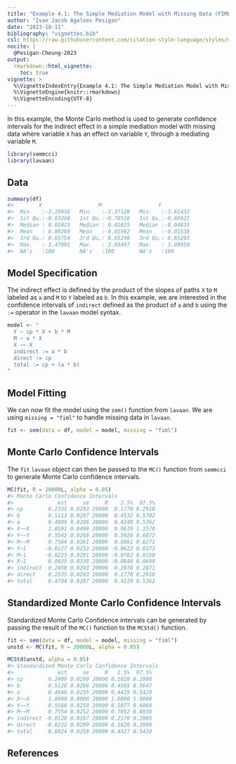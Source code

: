 ```yaml
---
title: "Example 4.1: The Simple Mediation Model with Missing Data (FIML)"
author: "Ivan Jacob Agaloos Pesigan"
date: "2023-10-11"
bibliography: "vignettes.bib"
csl: https://raw.githubusercontent.com/citation-style-language/styles/master/apa.csl
nocite: |
  @Pesigan-Cheung-2023
output:
  rmarkdown::html_vignette:
    toc: true
vignette: >
  %\VignetteIndexEntry{Example 4.1: The Simple Mediation Model with Missing Data (FIML)}
  %\VignetteEngine{knitr::rmarkdown}
  %\VignetteEncoding{UTF-8}
---
```


<!-- vignettes/example-4-1-simple-miss-fiml.Rmd is generated from .setup/vignettes/example-4-1-simple-miss-fiml.Rmd.orig. Please edit that file -->





In this example,
the Monte Carlo method is used to generate confidence intervals
for the indirect effect in a simple mediation model with missing data
where
variable `X` has an effect on variable `Y`,
through a mediating variable `M`.


```r
library(semmcci)
library(lavaan)
```

## Data




```r
summary(df)
#>        X                  M                  Y           
#>  Min.   :-3.19956   Min.   :-3.37128   Min.   :-3.61432  
#>  1st Qu.:-0.63268   1st Qu.:-0.70516   1st Qu.:-0.66921  
#>  Median : 0.02823   Median : 0.02825   Median :-0.04833  
#>  Mean   : 0.00269   Mean   :-0.01992   Mean   :-0.01538  
#>  3rd Qu.: 0.65754   3rd Qu.: 0.65240   3rd Qu.: 0.65293  
#>  Max.   : 3.47091   Max.   : 2.93497   Max.   : 3.09950  
#>  NA's   :100        NA's   :100        NA's   :100
```

## Model Specification

The indirect effect is defined by the product of the slopes
of paths `X` to `M` labeled as `a` and `M` to `Y` labeled as `b`.
In this example, we are interested in the confidence intervals of `indirect`
defined as the product of `a` and `b` using the `:=` operator
in the `lavaan` model syntax.


```r
model <- "
  Y ~ cp * X + b * M
  M ~ a * X
  X ~~ X
  indirect := a * b
  direct := cp
  total := cp + (a * b)
"
```

## Model Fitting

We can now fit the model using the `sem()` function from `lavaan`.
We are using `missing = "fiml"` to handle missing data in `lavaan`.


```r
fit <- sem(data = df, model = model, missing = "fiml")
```

## Monte Carlo Confidence Intervals

The `fit` `lavaan` object can then be passed to the `MC()` function from `semmcci`
to generate Monte Carlo confidence intervals.


```r
MC(fit, R = 20000L, alpha = 0.05)
#> Monte Carlo Confidence Intervals
#>              est     se     R    2.5%  97.5%
#> cp        0.2335 0.0293 20000  0.1770 0.2910
#> b         0.5113 0.0297 20000  0.4532 0.5702
#> a         0.4809 0.0286 20000  0.4248 0.5362
#> X~~X      1.0591 0.0499 20000  0.9619 1.1570
#> Y~~Y      0.5542 0.0268 20000  0.5026 0.6072
#> M~~M      0.7564 0.0361 20000  0.6861 0.8271
#> Y~1      -0.0127 0.0253 20000 -0.0622 0.0373
#> M~1      -0.0223 0.0291 20000 -0.0782 0.0350
#> X~1       0.0025 0.0338 20000 -0.0640 0.0690
#> indirect  0.2458 0.0203 20000  0.2078 0.2871
#> direct    0.2335 0.0293 20000  0.1770 0.2910
#> total     0.4794 0.0287 20000  0.4229 0.5362
```

## Standardized Monte Carlo Confidence Intervals

Standardized Monte Carlo Confidence intervals can be generated by passing the result of the `MC()` function to the `MCStd()` function.


```r
fit <- sem(data = df, model = model, missing = "fiml")
unstd <- MC(fit, R = 20000L, alpha = 0.05)
```


```r
MCStd(unstd, alpha = 0.05)
#> Standardized Monte Carlo Confidence Intervals
#>              est     se     R   2.5%  97.5%
#> cp        0.2409 0.0299 20000 0.1820 0.2990
#> b         0.5128 0.0268 20000 0.4585 0.5647
#> a         0.4946 0.0255 20000 0.4429 0.5429
#> X~~X      1.0000 0.0000 20000 1.0000 1.0000
#> Y~~Y      0.5568 0.0250 20000 0.5077 0.6060
#> M~~M      0.7554 0.0252 20000 0.7052 0.8038
#> indirect -0.0128 0.0187 20000 0.2170 0.2905
#> direct   -0.0222 0.0299 20000 0.1820 0.2990
#> total     0.0024 0.0259 20000 0.4427 0.5430
```

## References
